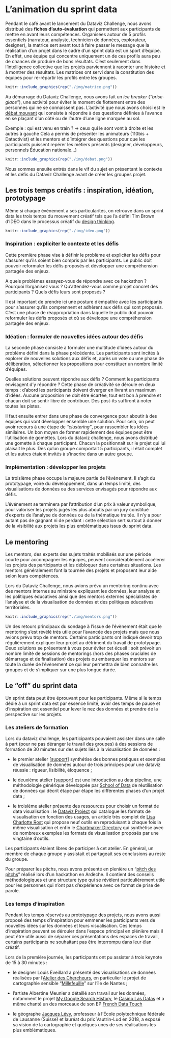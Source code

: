 # L’animation du sprint data {#animation}

Pendant le café avant le lancement du Dataviz Challenge, nous avons distribué des **fiches d'auto-évaluation** qui permettent aux participants de mettre en avant leurs compétences. Organisées autour de 5 profils essentiels  (narrateur, analyste, technicien de données, explorateur, designer), la matrice sert avant tout à faire passer le message que la réalisation d'un projet dans le cadre d'un sprint data est un sport d'équipe. En effet, une équipe qui concentre uniquement un de ces profils aura peu de chances de produire de bons résultats. C'est seulement dans l'intelligence collective que les projets parviennent à raconter une histoire et à montrer des résultats. Les matrices ont servi dans la constitution des équipes pour re-répartir les profils entre les groupes.

```r
knitr::include_graphics(rep("./img/matrice.png"))
```

Au démarrage du Dataviz Challenge, nous avons fait un *ice breaker* (*"brise-glace"*), une activité pour éviter le moment de flottement entre des personnes qui ne se connaissent pas.  L'activité que nous avons choisi est le [débat mouvant](http://ebook.coop-tic.eu/francais/wakka.php?wiki=DebatMouvant) qui consiste à répondre à des questions définies à l'avance en se plaçant d’un côté ou de l’autre d’une ligne marquée au sol. 

Exemple : qui est venu en train ? → ceux qui le sont vont à droite et les autres à gauche 
Cela a permis de présenter les animateurs (110bis + Datactivist) et les mentors et d'intégrer des questions pour que les participants puissent repérer les métiers présents (designer, développeurs, personnels Éducation nationale…)

```r
knitr::include_graphics(rep("./img/debat.png"))
```

Nous sommes ensuite entrés dans le vif du sujet en  présentant le contexte et les défis du Dataviz Challenge avant de créer les groupes projet. 

## Les trois temps créatifs : inspiration, idéation, prototypage

Même si chaque événement a ses particularités, on retrouve dans un sprint data les trois temps du mouvement créatif tels que l'a défini Tim Brown d'IDEO dans le processus créatif du [design thinking](https://fr.wikipedia.org/wiki/Design_thinking).

```r
knitr::include_graphics(rep("./img/ideo.png"))
```

### Inspiration : expliciter le contexte et les défis

Cette première phase vise à définir le problème et expliciter les défis pour s’assurer qu’ils soient bien compris par les participants. Le public doit pouvoir reformuler les défis proposés et développer une compréhension partagée des enjeux.

A quels problèmes essayez-vous de répondre avec ce hackathon ? Pourquoi l’organisez vous ? Qu’attendez-vous comme projet concret des participants ? Quels défis leurs sont proposés ? 

Il est important de prendre ici une posture d’empathie avec les participants pour s’assurer qu’ils comprennent et adhèrent aux défis qui sont proposés. C’est une phase de réappropriation dans laquelle le public doit pouvoir reformuler les défis proposés et où se développe une compréhension partagée des enjeux.


### Idéation : formuler de nouvelles idées autour des défis
La seconde phase consiste à formuler une multitude d’idées autour du problème défini dans la phase précédente. Les participants sont incités à explorer de nouvelles solutions aux défis et, après un vote ou une phase de délibération, sélectionner les propositions pour constituer un nombre limité d’équipes.

Quelles solutions peuvent répondre aux défis ? Comment les participants envisagent d'y répondre ? Cette phase de créativité se déroule en deux temps : d’abord les participants doivent diverger en livrant un maximum d’idées. Aucune proposition ne doit être écartée, tout est bon à prendre et chacun doit se sentir libre de contribuer. Des post-its suffiront à noter toutes les pistes.

Il faut ensuite entrer dans une phase de convergence pour aboutir à des équipes qui vont développer ensemble une solution. Pour cela, on peut avoir recours à une étape de *"clustering"*, pour rassembler les idées similaires. Un bon moyen de former rapidement des équipes peut être l’utilisation de gomettes. Lors du dataviz challenge, nous avons distribué une gomette à chaque participant. Chacun la positionnait sur le projet qui lui plaisait le plus. Dès qu'un groupe comportait 5 participants, il était complet et les autres étaient invités à s'inscrire dans un autre groupe.

### Implémentation : développer les projets

La troisième phase occupe la majeure partie de l’événement. Il s'agit du prototypage, voire du développement, dans un temps limité, des visualisations de données ou des services envisagés pour répondre aux défis.

L’événement se terminera par l’attribution d’un prix à valeur symbolique, pour valoriser les projets jugés les plus aboutis par un jury constitué d’experts de l’analyse de données ou de la thématique traitée. Il n’y a pour autant pas de gagnant ni de perdant : cette sélection sert surtout à donner de la visibilité aux projets les plus emblématiques issus du sprint data.

## Le mentoring

Les mentors, des experts des sujets traités mobilisés sur une période courte pour accompagner les équipes, peuvent considérablement accélerer les projets des participants et les débloquer dans certaines situations. Les mentors généralement font la tournée des projets et proposent leur aide selon leurs compétences. 

Lors du Dataviz Challenge, nous avions prévu un mentoring continu avec des mentors internes au ministère expliquant les données, leur analyse et les politiques éducatives ainsi que des mentors externes spécialistes de l'analyse et de la visualisation de données et des politiques éducatives territoriales.

```r
knitr::include_graphics(rep("./img/mentors.png"))
```

Un des retours principaux du sondage à l'issue de l'évènement était que le mentoring s'est révélé très utile pour l'avancée des projets mais que nous avions prévu trop de mentors. Certains participants ont indiqué devoir trop régulièrement expliquer leur projet au détriment du travail de prototypage. Deux solutions se présentent à vous pour éviter cet écueil : soit prévoir un nombre limité de sessions de mentorings (hors des phases cruciales de démarrage et de finalisation) des projets ou embarquer les mentors sur toute la durée de l'évènement ce qui leur permettra de bien connaitre les groupes et de s'impliquer sur une plus longue durée. 

## Le "off" du sprint data

Un sprint data peut être éprouvant pour les participants. Même si le temps dédié à un sprint data est par essence limité, avoir des temps de pause et d'inspiration est essentiel pour lever le nez des données et prendre de la perspective sur les projets. 

### Les ateliers de formation

Lors du dataviz challenge, les participants pouvaient assister dans une salle à part (pour ne pas déranger le travail des groupes) à des sessions de formation de 30 minutes sur des sujets liés à la visualisation de données : 

* le premier atelier [[support](https://datactivist.coop/datavizchallenge/1/#1)]  synthétise des bonnes pratiques et exemples  de visualisation de données autour de trois principes pour une dataviz réussie : rigueur, lisibilité, éloquence ; 

* le deuxième atelier [[support](https://datactivist.coop/datavizchallenge/2/#1)] est une introduction au data pipeline, une méthodologie générique développée par [School of Data](https://schoolofdata.org/methodology/) de réutilisation de données qui décrit étape par étape les différentes phases d'un projet data ; 

* le troisième atelier présente des ressources pour choisir un format de data visualisation : le [Dataviz Project](https://datavizproject.com) qui catalogue les formats de visualisation en fonction des usages, un article très complet de [Lisa Charlotte Rost](https://lisacharlotterost.github.io/datavistools-revisited) qui propose neuf outils en reproduisant à chaque fois la même visualisation et enfin le [Chartmaker Directory](http://chartmaker.visualisingdata.com/) qui synthétise avec de nombreux exemples les formats de visualisation proposés par une vingtaine d'outils. 

Les participants étaient libres de participer à cet atelier. En général, un membre de chaque groupe y assistait et partageait ses conclusions au reste du groupe.

Pour préparer les pitchs, nous avons présenté en plenière un "[pitch des pitchs](https://docs.google.com/presentation/d/107iDAXngenlKleBSwkmipXEgE9JS5ClJpMygWRG1xNE/edit#slide=id.p)" réalisé lors d'un hackathon en Ardèche. Il contient des conseils méthodologiques et une structure type qui se révèlent particulièrement utile pour les personnes qui n'ont pas d'expérience avec ce format de prise de parole. 

### Les temps d’inspiration

Pendant les temps réservés au prototypage des projets, nous avons aussi proposé des temps d'inspiration pour emmener les participants vers de nouvelles idées sur les données et leurs visualisation. Ces temps d'inspiration peuvent se dérouler dans l'espace principal en plénière mais il peut être utile aussi de séparer ces présentations des espaces de travail, certains participants ne souhaitant pas être interrompu dans leur élan créatif. 

Lors de la première journée, les participants ont pu assister à trois keynote de 15 à 30 minutes : 

* le designer Louis Eveillard a présenté des visualisations de données réalisées par l'[Atelier des Chercheurs](https://latelier-des-chercheurs.fr/outils/lopendoc), en particulier le projet de cartographie sensible "[Millefeuille](http://quentinlefevre.com/workshop-de-cartographie-sensible-ile-de-nantes-stereolux/)" sur l'île de Nantes ; 

* l'artiste Albertine Meunier a détaillé son travail sur les données, notamment le projet [My Google Search History](https://www.albertinemeunier.net/my-google-search-history), le [Casino Las Datas](https://www.albertinemeunier.net/casino-las-datas) et a même chanté un des morceaux de son EP [French Data Touch](http://www.albertinemeunier.net/french-data-touch)

* le géographe [Jacques Lévy](https://fr.wikipedia.org/wiki/Jacques_L%C3%A9vy_(g%C3%A9ographe)),  professeur à l'École polytechnique fédérale de Lausanne (Suisse) et lauréat du prix Vautrin-Lud en 2018, a exposé sa vision de la cartographie et quelques unes de ses réalisations les plus emblématiques. 

